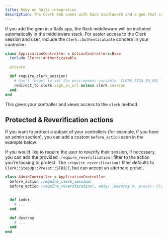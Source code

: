 ```yaml
---
title: Ruby on Rails integration
description: The Clerk SDK comes with Rack middleware and a gem that can be used in Rails apps.
---
```


If you add the gem in a Rails app, the Rack middleware will be included automatically in the middleware stack. For easier access to the Clerk session and user, include the `Clerk::Authenticatable` concern in your controller:

```ruby
class ApplicationController < ActionController::Base
  include Clerk::Authenticatable

  private

  def require_clerk_session!
    # Don't forget to set the environment variable `CLERK_SIGN_IN_URL` or the method `sign_in_url` will fail.
    redirect_to clerk.sign_in_url unless clerk.session
  end
end
```

This gives your controller and views access to the `clerk` method.

## Protected & Reverification actions

If you want to protect a subset of your controllers (for example, if you have an admin section), you can add a custom `before_action` seen in the example below.

If you would like to require the user to reverify their session, if necessary, you can add the provided `:require_reverification!` filter to the action you're looking to protect. The `:require_reverification!` filter defaults to `Clerk::StepUp::Preset::STRICT`, but can accept an alternate preset.

```ruby
class AdminController < ApplicationController
  before_action :require_clerk_session!
  before_action :require_reverification!, only: :destroy #, preset: Clerk::StepUp::Preset::LAX


  def index
    # ...
  end

  def destroy
    # ...
  end
end
```
